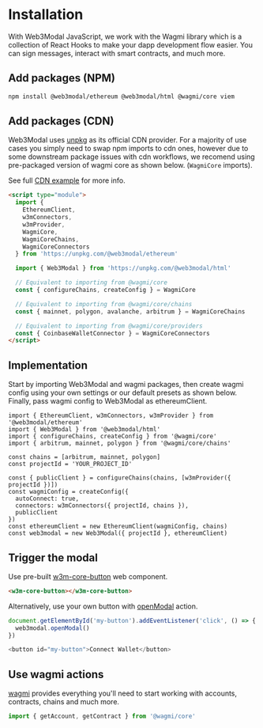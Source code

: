 
# Installation

With Web3Modal JavaScript, we work with the Wagmi library which is a collection of React Hooks to make your dapp development flow easier. You can sign messages, interact with smart contracts, and much more.

<CloudBanner />

## Add packages (NPM)

```bash npm2yarn
npm install @web3modal/ethereum @web3modal/html @wagmi/core viem
```

## Add packages (CDN)

Web3Modal uses [unpkg](https://www.unpkg.com/) as its official CDN provider.
For a majority of use cases you simply need to swap npm imports to cdn ones, however due to some downstream package issues with cdn workflows, we recomend using pre-packaged version of wagmi core as shown below. (`WagmiCore` imports).

See full [CDN example](https://github.com/WalletConnect/web3modal-examples/tree/main/web3modal-wagmi-html-cdn) for more info.

```html
<script type="module">
  import {
    EthereumClient,
    w3mConnectors,
    w3mProvider,
    WagmiCore,
    WagmiCoreChains,
    WagmiCoreConnectors
  } from 'https://unpkg.com/@web3modal/ethereum'

  import { Web3Modal } from 'https://unpkg.com/@web3modal/html'

  // Equivalent to importing from @wagmi/core
  const { configureChains, createConfig } = WagmiCore

  // Equivalent to importing from @wagmi/core/chains
  const { mainnet, polygon, avalanche, arbitrum } = WagmiCoreChains

  // Equivalent to importing from @wagmi/core/providers
  const { CoinbaseWalletConnector } = WagmiCoreConnectors
</script>
```

## Implementation

Start by importing Web3Modal and wagmi packages, then create wagmi config using your own settings or our default presets as shown below. Finally, pass wagmi config to Web3Modal as ethereumClient.

```tsx
import { EthereumClient, w3mConnectors, w3mProvider } from '@web3modal/ethereum'
import { Web3Modal } from '@web3modal/html'
import { configureChains, createConfig } from '@wagmi/core'
import { arbitrum, mainnet, polygon } from '@wagmi/core/chains'

const chains = [arbitrum, mainnet, polygon]
const projectId = 'YOUR_PROJECT_ID'

const { publicClient } = configureChains(chains, [w3mProvider({ projectId })])
const wagmiConfig = createConfig({
  autoConnect: true,
  connectors: w3mConnectors({ projectId, chains }),
  publicClient
})
const ethereumClient = new EthereumClient(wagmiConfig, chains)
const web3modal = new Web3Modal({ projectId }, ethereumClient)
```

## Trigger the modal

Use pre-built [w3m-core-button](./components#w3m-core-button) web component.

```html
<w3m-core-button></w3m-core-button>
```

Alternatively, use your own button with [openModal](./actions#openmodal) action.

```js
document.getElementById('my-button').addEventListener('click', () => {
  web3modal.openModal()
})

<button id="my-button">Connect Wallet</button>
```

## Use wagmi actions

[wagmi](https://wagmi.sh) provides everything you'll need to start working with accounts, contracts, chains and much more.

```js
import { getAccount, getContract } from '@wagmi/core'
```
